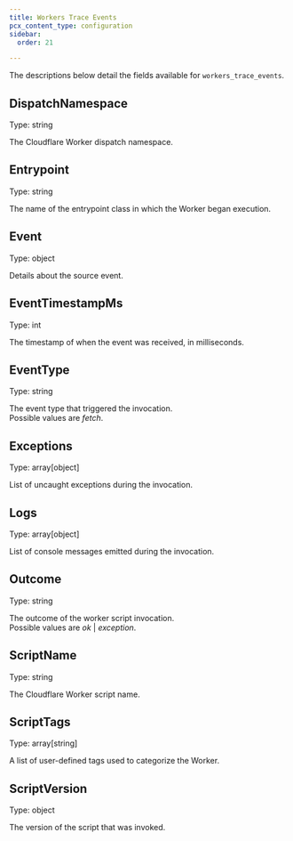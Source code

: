 ```yaml
---
title: Workers Trace Events
pcx_content_type: configuration
sidebar:
  order: 21

---
```


The descriptions below detail the fields available for `workers_trace_events`.

## DispatchNamespace

Type: string

The Cloudflare Worker dispatch namespace.

## Entrypoint

Type: string

The name of the entrypoint class in which the Worker began execution.

## Event

Type: object

Details about the source event.

## EventTimestampMs

Type: int

The timestamp of when the event was received, in milliseconds.

## EventType

Type: string

The event type that triggered the invocation. <br />Possible values are <em>fetch</em>.

## Exceptions

Type: array\[object]

List of uncaught exceptions during the invocation.

## Logs

Type: array\[object]

List of console messages emitted during the invocation.

## Outcome

Type: string

The outcome of the worker script invocation. <br />Possible values are <em>ok</em> | <em>exception</em>.

## ScriptName

Type: string

The Cloudflare Worker script name.

## ScriptTags

Type: array\[string]

A list of user-defined tags used to categorize the Worker.

## ScriptVersion

Type: object

The version of the script that was invoked.
